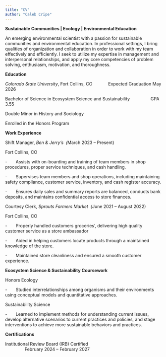 ```yaml
---
title: "CV"
author: "Caleb Cripe"
---
```


**Sustainable Communities \| Ecology \| Environmental Education**

An emerging environmental scientist with a passion for sustainable communities and environmental education. In professional settings, I bring qualities of organization and collaboration in order to work with my team effectively and efficiently. I seek to utilize my expertise in management and interpersonal relationships, and apply my core competencies of problem solving, enthusiasm, motivation, and thoroughness.

**Education**

*Colorado State University*, Fort Collins, CO             Expected Graduation May 2026

Bachelor of Science in Ecosystem Science and Sustainability                 GPA 3.55

Double Minor in History and Sociology

Enrolled in the Honors Program

**Work Experience**

Shift Manager, *Ben & Jerry’s  (*March 2023 – Present)

Fort Collins, CO

-       Assists with on-boarding and training of team members in shop procedures, proper service techniques, and cash handling.

-       Supervises team members and shop operations, including maintaining safety compliance, customer service, inventory, and cash register accuracy.

-       Ensures daily sales and summary reports are balanced, conducts bank deposits, and maintains confidential access to store finances.

Courtesy Clerk, *Sprouts Farmers Market  (*June 2021 – August 2022)

Fort Collins, CO

-       Properly handled customers groceries’, delivering high quality customer service as a store ambassador

-       Aided in helping customers locate products through a maintained knowledge of the store.

-       Maintained store cleanliness and ensured a smooth customer experience.

**Ecosystem Science & Sustainability Coursework**

Honors Ecology

-       Studied interrelationships among organisms and their environments using conceptual models and quantitative approaches.

Sustainability Science

-       Learned to implement methods for understanding current issues, develop alternative scenarios to current practices and policies, and stage interventions to achieve more sustainable behaviors and practices.

**Certifications**

Institutional Review Board (IRB) Certified                                                               February 2024 – February 2027
